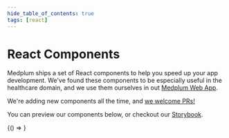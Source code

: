 ```yaml
---
hide_table_of_contents: true
tags: [react]
---
```


# React Components

Medplum ships a set of React components to help you speed up your app development. We've found these components to be especially useful in the healthcare domain, and we use them ourselves in out [Medplum Web App](../tutorials/app).

We're adding new components all the time, and [we welcome PRs!](../contributing)

You can preview our components below, or checkout our [Storybook](https://storybook.medplum.com/).


<BrowserOnly>{() => <StorybookFrame />}</BrowserOnly>
